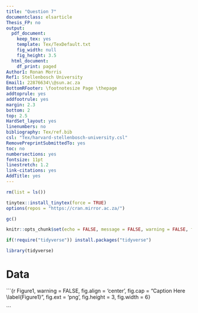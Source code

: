```yaml
---
title: "Question 7"
documentclass: elsarticle
Thesis_FP: no
output:
  pdf_document:
    keep_tex: yes
    template: Tex/TexDefault.txt
    fig_width: null
    fig_height: 3.5
  html_document:
    df_print: paged
Author1: Ronan Morris
Ref1: Stellenbosch University
Email1: 22876634\\@sun.ac.za
BottomRFooter: \footnotesize Page \thepage
addtoprule: yes
addfootrule: yes
margin: 2.3
bottom: 2
top: 2.5
HardSet_layout: yes
linenumbers: no
bibliography: Tex/ref.bib
csl: "Tex/harvard-stellenbosch-university.csl"
RemovePreprintSubmittedTo: yes
toc: no
numbersections: yes
fontsize: 11pt
linestretch: 1.2
link-citations: yes
AddTitle: yes
---
```

```r

rm(list = ls())

tinytex::install_tinytex(force = TRUE)
options(repos = "https://cran.mirror.ac.za/")

gc() 

knitr::opts_chunk$set(echo = FALSE, message = FALSE, warning = FALSE, fig.width = 6, fig.height = 5, fig.pos="H", fig.pos = 'H')

if(!require("tidyverse")) install.packages("tidyverse")

library(tidyverse)

```

# Data 

```{r Figure1,  warning =  FALSE, fig.align = 'center', fig.cap = "Caption Here \\label{Figure1}", fig.ext = 'png', fig.height = 3, fig.width = 6}


```

